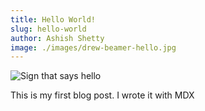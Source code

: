 ```yaml
---
title: Hello World!
slug: hello-world
author: Ashish Shetty
image: ./images/drew-beamer-hello.jpg
---
```


![Sign that says hello](./images/drew-beamer-hello.jpg)

This is my first blog post. I wrote it with MDX
